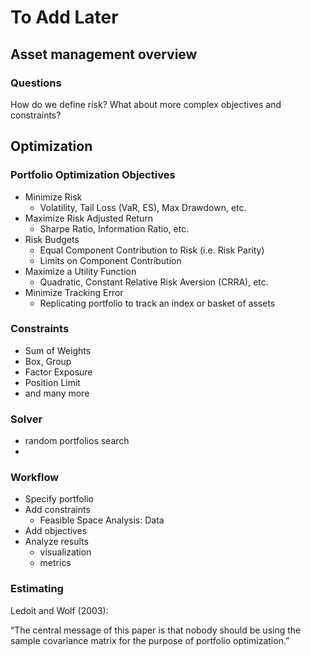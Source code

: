 # To Add Later

## Asset management overview

### Questions

How do we define risk? What about more complex objectives and constraints?



## Optimization

### Portfolio Optimization Objectives

- Minimize Risk   
  - Volatility, Tail Loss (VaR, ES), Max Drawdown, etc.  
- Maximize Risk Adjusted Return   
  - Sharpe Ratio, Information Ratio, etc.  
- Risk Budgets   
  - Equal Component Contribution to Risk (i.e. Risk Parity)   
  - Limits on Component Contribution   
- Maximize a Utility Function   
  - Quadratic, Constant Relative Risk Aversion (CRRA), etc.   
- Minimize Tracking Error   
  - Replicating portfolio to track an index or basket of assets   

### Constraints

- Sum of Weights     
- Box, Group     
- Factor Exposure
- Position Limit     
- and many more


### Solver
  
- random portfolios search
- 
  
### Workflow

- Specify portfolio  
- Add constraints
  - Feasible Space Analysis: Data
- Add objectives
- Analyze results  
  - visualization
  - metrics   

### Estimating

Ledoit and Wolf (2003):

"The central message of this paper is that nobody should be using the sample covariance matrix for the purpose of portfolio optimization."


  